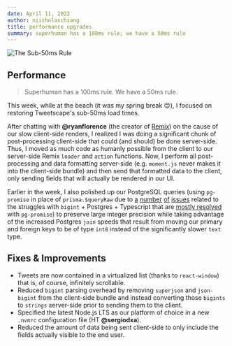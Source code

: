 ```yaml
---
date: April 11, 2022
author: niicholaschiang
title: performance upgrades
summary: superhuman has a 100ms rule; we have a 50ms rule
---
```


![The Sub-50ms Rule](/ss/perf.png)

## Performance

> Superhuman has a 100ms rule. We have a 50ms rule.

This week, while at the beach (it was my spring break 😊), I focused on restoring Tweetscape's sub-50ms load times.

After chatting with **@ryanflorence** (the creator of [Remix](https://remix.run)) on the cause of our slow client-side renders, I realized I was doing a significant chunk of post-processing client-side that could (and should) be done server-side.
Thus, I moved as much code as humanly possible from the client to our server-side Remix `loader` and `action` functions.
Now, I perform all post-processing and data formatting server-side (e.g. `moment.js` never makes it into the client-side bundle) and then send that formatted data to the client, only sending fields that will actually be rendered in our UI.

Earlier in the week, I also polished up our PostgreSQL queries (using `pg-promise` in place of `prisma.$queryRaw` due to [a](https://github.com/prisma/prisma/issues/8121) [number](https://github.com/prisma/prisma/issues/12551) [of](https://github.com/prisma/prisma/issues/12367) [issues](https://github.com/prisma/prisma/issues/7395) related to the struggles with `bigint` + Postgres + Typescript that are [mostly resolved](https://github.com/vitaly-t/pg-promise/issues/754#issuecomment-1087125815) with `pg-promise`) to preserve large integer precision while taking advantage of the increased Postgres `join` speeds that result from moving our primary and foreign keys to be of type `int8` instead of the significantly slower `text` type.

## Fixes & Improvements

- Tweets are now contained in a virtualized list (thanks to `react-window`) that is, of course, infinitely scrollable.
- Reduced `bigint` parsing overhead by removing `superjson` and `json-bigint` from the client-side bundle and instead converting those `bigints` to `strings` server-side prior to sending them to the client.
- Specified the latest Node.js LTS as our platform of choice in a new `.nvmrc` configuration file (HT **@sergiodxa**).
- Reduced the amount of data being sent client-side to only include the fields actually visible to the end user.
